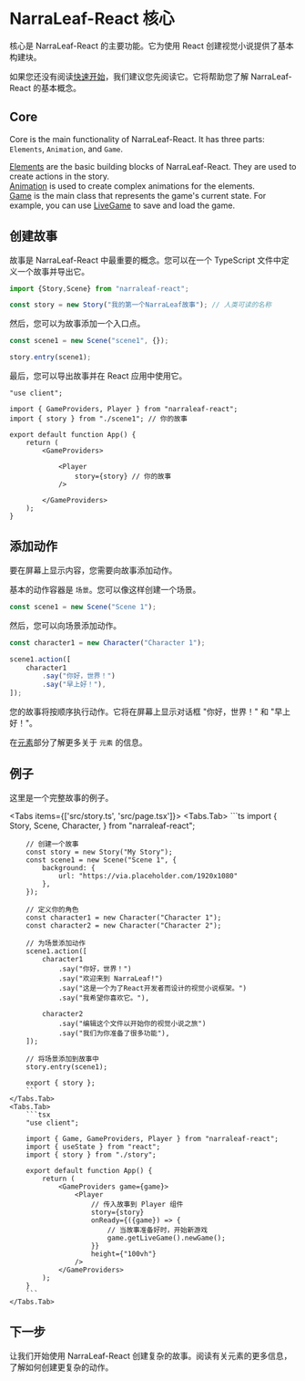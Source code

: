 
# NarraLeaf-React 核心

核心是 NarraLeaf-React 的主要功能。它为使用 React 创建视觉小说提供了基本构建块。

如果您还没有阅读[快速开始](/documentation/quick-start)，我们建议您先阅读它。它将帮助您了解 NarraLeaf-React 的基本概念。

## Core

Core is the main functionality of NarraLeaf-React. It has three parts: `Elements`, `Animation`, and `Game`.

[Elements](./core/elements) are the basic building blocks of NarraLeaf-React. They are used to create actions in the story.  
[Animation](./core/animation) is used to create complex animations for the elements.  
[Game](./core/game) is the main class that represents the game's current state. For example, you can use [LiveGame](./core/game/live-game) to save and load the game.

## 创建故事

故事是 NarraLeaf-React 中最重要的概念。您可以在一个 TypeScript 文件中定义一个故事并导出它。

```ts
import {Story,Scene} from "narraleaf-react";

const story = new Story("我的第一个NarraLeaf故事"); // 人类可读的名称
```

然后，您可以为故事添加一个入口点。

```ts
const scene1 = new Scene("scene1", {});

story.entry(scene1);
```

最后，您可以导出故事并在 React 应用中使用它。

```tsx
"use client";

import { GameProviders, Player } from "narraleaf-react";
import { story } from "./scene1"; // 你的故事

export default function App() {
    return (
        <GameProviders>

            <Player 
                story={story} // 你的故事
            />

        </GameProviders>
    );
}
```

## 添加动作

要在屏幕上显示内容，您需要向故事添加动作。

基本的动作容器是 `场景`。您可以像这样创建一个场景。

```ts
const scene1 = new Scene("Scene 1");
```

然后，您可以向场景添加动作。

```ts
const character1 = new Character("Character 1");

scene1.action([
    character1
        .say("你好，世界！")
        .say("早上好！"),
]);
```

您的故事将按顺序执行动作。它将在屏幕上显示对话框 "你好，世界！" 和 "早上好！"。

在[元素](/documentation/core/elements)部分了解更多关于 `元素` 的信息。

## 例子

这里是一个完整故事的例子。

<Tabs items={['src/story.ts', 'src/page.tsx']}>
    <Tabs.Tab>
        ```ts
        import {
            Story,
            Scene,
            Character,
        } from "narraleaf-react";

        // 创建一个故事
        const story = new Story("My Story");
        const scene1 = new Scene("Scene 1", {
            background: {
                url: "https://via.placeholder.com/1920x1080"
            },
        });

        // 定义你的角色
        const character1 = new Character("Character 1");
        const character2 = new Character("Character 2");

        // 为场景添加动作
        scene1.action([
            character1
                .say("你好，世界！")
                .say("欢迎来到 NarraLeaf!")
                .say("这是一个为了React开发者而设计的视觉小说框架。")
                .say("我希望你喜欢它。"),

            character2
                .say("编辑这个文件以开始你的视觉小说之旅")
                .say("我们为你准备了很多功能"),
        ]);

        // 将场景添加到故事中
        story.entry(scene1);

        export { story };
        ```
    </Tabs.Tab>
    <Tabs.Tab>
        ```tsx
        "use client";

        import { Game, GameProviders, Player } from "narraleaf-react";
        import { useState } from "react";
        import { story } from "./story";

        export default function App() {
            return (
                <GameProviders game={game}>
                    <Player 
                        // 传入故事到 Player 组件
                        story={story} 
                        onReady={({game}) => {
                            // 当故事准备好时，开始新游戏
                            game.getLiveGame().newGame();
                        }} 
                        height={"100vh"} 
                    />
                </GameProviders>
            );
        }
        ```
    </Tabs.Tab>
</Tabs>

## 下一步

让我们开始使用 NarraLeaf-React 创建复杂的故事。阅读有关元素的更多信息，了解如何创建更复杂的动作。

<Cards num={1}>
    <Cards.Card
        title="元素"
        description="Learn how to create more complex actions with NarraLeaf-React."
        href="/documentation/core/elements"
        arrow
    />
</Cards>

